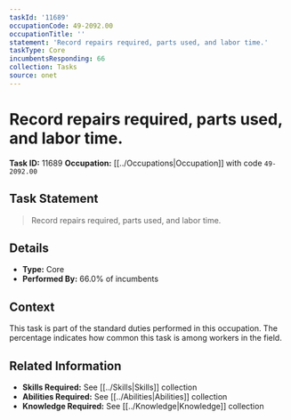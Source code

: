 ```yaml
---
taskId: '11689'
occupationCode: 49-2092.00
occupationTitle: ''
statement: 'Record repairs required, parts used, and labor time.'
taskType: Core
incumbentsResponding: 66
collection: Tasks
source: onet
---
```

# Record repairs required, parts used, and labor time.

**Task ID:** 11689
**Occupation:** [[../Occupations|Occupation]] with code `49-2092.00`

## Task Statement

> Record repairs required, parts used, and labor time.

## Details

- **Type:** Core
- **Performed By:** 66.0% of incumbents

## Context

This task is part of the standard duties performed in this occupation. The percentage indicates how common this task is among workers in the field.

## Related Information

- **Skills Required:** See [[../Skills|Skills]] collection
- **Abilities Required:** See [[../Abilities|Abilities]] collection
- **Knowledge Required:** See [[../Knowledge|Knowledge]] collection
